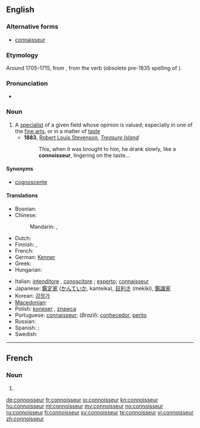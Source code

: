 ==English==

===Alternative forms===
* [[connaisseur]]

===Etymology===
Around 1705–1715, from {{etyl|fr|en}} {{term|connoisseur|lang=fr}}, from the verb {{term|connoître|lang=fr}} (obsolete pre-1835 spelling of {{term|connaître|lang=fr||to know}}).

===Pronunciation===
* {{IPA|/ˌkɒnəˈsɜr/|/ˌkɒnəˈsʊər/}}

===Noun===
{{wikipedia}}
{{en-noun}}

# A [[specialist]] of a given field whose opinion is valued; especially in one of the [[fine arts]], or in a matter of [[taste]]
#* '''1883''', [[w:Robert Louis Stevenson|Robert Louis Stevenson]], ''[[w:Treasure Island|Treasure Island]]''
#*: This, when it was brought to him, he drank slowly, like a '''connoisseur''', lingering on the taste...

====Synonyms====
* [[cognoscente]]

====Translations====
{{trans-top|specialist whose opinion is valued}}
* Bosnian: {{t-|bs|znalac|m}}
* Chinese:
*: Mandarin: {{t|cmn|鑒定家|sc=Hani}}, {{t|cmn|鉴定家|tr=jiàndìngjiā|sc=Hani}}
* Dutch: {{t-|nl|kenner|m}}
* Finnish: {{t-|fi|tuntija}}, {{t|fi|erikoistuntija}}
* French: {{t+|fr|connaisseur|m}}
* German: [[Kenner]] {{m}}
* Greek: {{t+|el|ειδήμων|m|tr=eidímon}}
* Hungarian: {{t+|hu|műértő}}
{{trans-mid}}
* Italian: [[intenditore]] {{m}}, [[conoscitore]] {{m}}; [[esperto]]; [[connaisseur#Italian|connaisseur]] {{m}}
* Japanese: [[鑑定家]] ([[かんていか]], kanteika), [[目利き]] (mekiki), [[鑑識家]]
* Korean: [[감정가]]
* [[Macedonian]]: {{t|mk|познавач|m|tr=póznavač}}
* Polish: [[koneser]] {{m}}, [[znawca]] {{m}}
* Portuguese: [[connaisseur]]; (''Brazil''): [[conhecedor]], [[perito]]
* Russian: {{t+|ru|знаток|m|tr=znatók}}
* Spanish: {{t-|es|connaisseur|m}}; {{t-|es|connoisseur|m}}
* Swedish: {{t|sv|konnässör|c}}
{{trans-bottom}}

----

==French==

===Noun===
{{fr-noun|m}}

# {{obsolete spelling of|[[connaisseur]]|lang=fr}}

[[de:connoisseur]]
[[fr:connoisseur]]
[[io:connoisseur]]
[[kn:connoisseur]]
[[hu:connoisseur]]
[[ml:connoisseur]]
[[my:connoisseur]]
[[no:connoisseur]]
[[ru:connoisseur]]
[[fi:connoisseur]]
[[sv:connoisseur]]
[[te:connoisseur]]
[[vi:connoisseur]]
[[zh:connoisseur]]